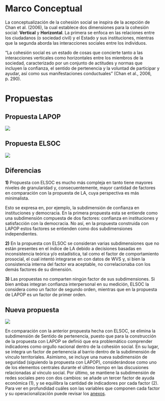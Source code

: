 # Marco Conceptual

La conceptualización de la cohesión social se inspira de la acepción de Chan et al. (2006), la cual establece dos dimensiones para la cohesión social: **Vertical** y **Horizontal**. La primera se enfoca en las relaciones entre los ciudadanos (o sociedad civil) y el Estado y sus instituciones, mientras que la segunda aborda las interacciones sociales entre los individuos.  

“La cohesión social es un estado de cosas que concierte tanto a las interacciones verticales como horizontales entre los miembros de la sociedad, caracterizado por un conjunto de actitudes y normas que incluyen la confianza, el sentido de pertenencia y la voluntad de participar y ayudar, así como sus manifestaciones conductuales” (Chan et al., 2006, p. 290).

# Propuestas

## Propuesta LAPOP

![](images/hor-lapop.png)

## Propuesta ELSOC

![](images/hor-elsoc.png)

## Diferencias

**1)** Propuesta con ELSOC es mucho más compleja en tanto tiene mayores niveles de granularidad y, consecuentemente, mayor cantidad de factores en comparación con la propuesta de LA, cuya perspectiva es más minimalista. 

Esto se expresa en, por ejemplo, la subdimensión de confianza en instituciones y democracia. En la primera propuesta esta se entiende como una subdimensión compuesta de dos factores: confianza en instituciones y satisfacción con la democracia. No así, en la propuesta construida con LAPOP estos factores se entienden como dos subdimensiones independientes. 

**2)** En la propuesta con ELSOC se consideran varias subdimensiones que no están presentes en el índice de LA debido a decisiones basadas en inconsistencia teórica y/o estadística, tal como el factor de comportamiento prosocial, el cual intentó integrarse en con datos de WVS y, si bien la consistencia interna del factor era aceptable, no correlacionaba con los demás factores de su dimensión. 

**3)** Las propuestas no comparten ningún factor de sus subdimensiones. Si bien ambas integran confianza interpersonal en su medición, ELSOC la considera como un factor de segundo orden, mientras que en la propuesta de LAPOP es un factor de primer orden. 

## Nueva propuesta

![](images/propuesta-nueva.png)

En comparación con la anterior propuesta hecha con ELSOC, se elimina la subdimensión de Sentido de pertenencia, puesto que para la construcción de la propuesta con LAPOP se definió que era problemático comprender indicadores como orgullo nacional dentro de la cohesión social. En su lugar, se integra un factor de pertenencia al barrio dentro de la subdimensión de vínculo territoriales. Asimismo, se incluye una nueva subdimensión de seguridad (siguiendo la propuesta con LAPOP), considerándose como uno de los elementos centrales durante el último tiempo en las discusiones relacionadas al vínculo social. Por último, se mantiene la subdimensión de redes sociales pero con dos cambios: se añade un tercer factor de ayuda económica (1), y se equilibra la cantidad de indicadores por cada factor (2). Para ver en profundidad cuáles son las variables que componen cada factor y su operacionalización puede revisar los [anexos](añadir link al renderizar todo el doc). 
